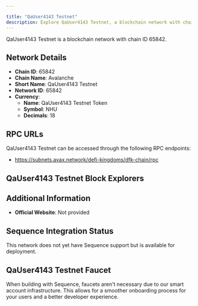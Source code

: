 ```yaml
---

title: "QaUser4143 Testnet"
description: Explore QaUser4143 Testnet, a blockchain network with chain ID 65842. Learn about its native currency, QaUser4143 Testnet Token, and how to interact with the network.
---
```




QaUser4143 Testnet is a blockchain network with chain ID 65842.

## Network Details

- **Chain ID**: 65842
- **Chain Name**: Avalanche
- **Short Name**: QaUser4143 Testnet
- **Network ID**: 65842
- **Currency**: 
  - **Name**: QaUser4143 Testnet Token
  - **Symbol**: NHU
  - **Decimals**: 18

## RPC URLs

QaUser4143 Testnet can be accessed through the following RPC endpoints:

- https://subnets.avax.network/defi-kingdoms/dfk-chain/rpc

## QaUser4143 Testnet Block Explorers



## Additional Information

- **Official Website**: Not provided

## Sequence Integration Status

This network does not yet have Sequence support but is available for deployment.

## QaUser4143 Testnet Faucet

When building with Sequence, faucets aren't necessary due to our smart account infrastructure. This allows for a smoother onboarding process for your users and a better developer experience.
